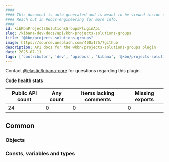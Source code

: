 ```yaml
---
####
#### This document is auto-generated and is meant to be viewed inside our experimental, new docs system.
#### Reach out in #docs-engineering for more info.
####
id: kibKbnProjectsSolutionsGroupsPluginApi
slug: /kibana-dev-docs/api/kbn-projects-solutions-groups
title: "@kbn/projects-solutions-groups"
image: https://source.unsplash.com/400x175/?github
description: API docs for the @kbn/projects-solutions-groups plugin
date: 2025-07-11
tags: ['contributor', 'dev', 'apidocs', 'kibana', '@kbn/projects-solutions-groups']
---
```




Contact [@elastic/kibana-core](https://github.com/orgs/elastic/teams/kibana-core) for questions regarding this plugin.

**Code health stats**

| Public API count  | Any count | Items lacking comments | Missing exports |
|-------------------|-----------|------------------------|-----------------|
| 24 | 0 | 0 | 0 |

## Common

### Objects
<DocDefinitionList data={kbnProjectsSolutionsGroupsObj.common.objects}/>

### Consts, variables and types
<DocDefinitionList data={kbnProjectsSolutionsGroupsObj.common.misc}/>

